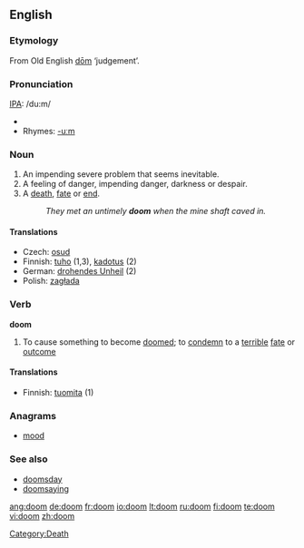 {{see|Doom|dom|Dom|DOM|-dom}}

==English==

===Etymology===
From Old English [[dom|dōm]] ‘judgement’.

===Pronunciation===
[[IPA]]: /du:m/
*{{audio|en-us-doom.ogg|Audio (US)}}
*Rhymes: [[Rhymes:English:-uːm|-uːm]]

===Noun===
{{en-noun}}

#An impending severe problem that seems inevitable.
#A feeling of danger, impending danger, darkness or despair.
#A [[death]], [[fate]] or [[end]].
#:''They met an untimely '''doom''' when the mine shaft caved in.''

====Translations====
* Czech: [[osud]] {{m}}
*Finnish: [[tuho]] (1,3), [[kadotus]] (2)
*German: [[drohendes Unheil]] {{n}} (2)
*Polish: [[zagłada]]

===Verb===
'''doom'''

#To cause something to become [[doomed]]; to [[condemn]] to a [[terrible]] [[fate]] or [[outcome]]

====Translations====
*Finnish: [[tuomita]] (1)

===Anagrams===
*[[mood]]

===See also===
*[[doomsday]]
*[[doomsaying]]

[[Category:Death]]

[[ang:doom]]
[[de:doom]]
[[fr:doom]]
[[io:doom]]
[[lt:doom]]
[[ru:doom]]
[[fi:doom]]
[[te:doom]]
[[vi:doom]]
[[zh:doom]]